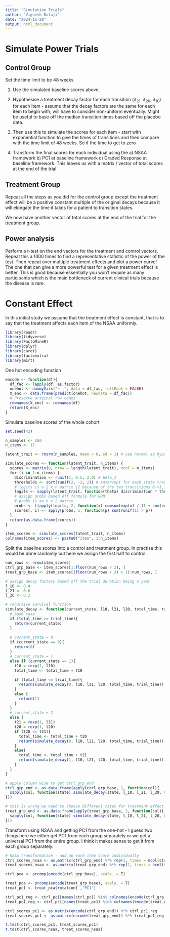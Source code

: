```yaml
---
title: "Simulation Trials"
author: "Vignesh Balaji"
date: "2024-11-28"
output: html_document
---
```


# Simulate Power Trials

## Control Group

Set the time limit to be 48 weeks

1. Use the simulated baseline scores above.

2. Hypothesise a treatment decay factor for each transition ($\lambda_{21}$, $\lambda_{20}$, $\lambda_{10}$) for each item - assume that the decay factors are the same for each item to begin with, will have to consider non-uniform eventually. Might be useful to base off the median transition times based off the placebo data.

3. Then use this to simulate the \textbf{final} scores for each item - start with exponential function to give the times of transitions and then compare with the time limit of 48 weeks. So if the time to get to zero 

4. Transform the final scores for each individual using the a) NSAA framework b) PC1 at baseline framework c) Graded Response at baseline framework. This leaves us with a matrix / vector of total scores at the end of the trial.

## Treatment Group

Repeat all the steps as you did for the control group except the treatment effect will be a positive constant multiple of the original decays because it will elongate the time it takes for a patient to transition states.

We now have another vector of total scores at the end of the trial for the treatment group. 

## Power analysis

Perform a t-test on the end vectors for the treatment and control vectors. Repeat this a 1000 times to find a representative statistic of the power of the test. Then repeat over multiple treatment effects and plot a power curve! The one that can give a more powerful test for a given treatment effect is better. This is good because essentially you won't require as many participants which is the main bottleneck of current clinical trials because the disease is rare.

# Constant Effect

In this initial study we assume that the treatment effect is constant, that is to say that the treatment affects each item of the NSAA uniformly.

```r
library(readr)
library(tidyverse)
library(FactoMineR)
library(dplyr)
library(caret)
library(factoextra)
library(mirt)
```

One hot encoding function
```r
encode <- function(df){
  df_fac <- lapply(df, as.factor)
  onehot <- dummyVars("~ .", data = df_fac, fullRank = FALSE)
  X_enc <- data.frame(predict(onehot, newdata = df_fac))
  # Preserve original row names
  rownames(X_enc) <- rownames(df)
  return(X_enc)
}
```

Simulate baseline scores of the whole cohort

```r
set.seed(42)

n_samples <- 260
n_items <- 17

latent_trait <- rnorm(n_samples, mean = 0, sd = 1) # use normal as hypothesised

simulate_scores <- function(latent_trait, n_items) {
  scores <- matrix(0, nrow = length(latent_trait), ncol = n_items)
  for (i in 1:n_items) {
    discrimination <- runif(1, 0.5, 2.0) # beta_1
    thresholds <- sort(runif(2, -2, 2)) # intercept for each state transition
    # logits is a 2 x n matrix (2 because of the two transitions 0->1, 1->2)
    logits <- sapply(latent_trait, function(theta) discrimination * theta - thresholds)
    # assign probs based off formula for GRM
    # probs is an n x 2 matrix
    probs <- t(apply(logits, 2, function(x) cumsum(exp(x) / (1 + sum(exp(x))))))
    scores[, i] <- apply(probs, 1, function(p) sum(runif(1) > p))
  }
  return(as.data.frame(scores))
}

item_scores <- simulate_scores(latent_trait, n_items)
colnames(item_scores) <- paste0("Item", 1:n_items)
```

Split the baseline scores into a control and treatment group. In practise this would be done randomly but here we assign the first half to control.

```r
num_rows <- nrow(item_scores)
ctrl_grp_base <- item_scores[1:floor(num_rows / 2), ]
treat_grp_base <- item_scores[(floor(num_rows / 2) + 1):num_rows, ]

# assign decay factors based off the trial duration being a year
l_10 <- 0.4
l_21 <- 0.6
l_20 <- 0.2

# recursive survival function
simulate_decay <- function(current_state, l10, l21, l20, total_time, trial_time){
  # base case
  if (total_time >= trial_time){
    return(current_state)
  }
  
  # current_state = 0
  if (current_state == 0){
    return(0)
  }
  # current_state = 1
  else if (current_state == 1){
    t10 = rexp(1, l10)
    total_time <- total_time + t10
    
    if (total_time <= trial_time){
      return(simulate_decay(0, l10, l21, l20, total_time, trial_time))
    }
    else {
      return(1)
    }
  }
  # current_state = 2
  else {
    t21 = rexp(1, l21)
    t20 = rexp(1, l20)
    if (t20 <= t21){
      total_time <- total_time + t20
      return(simulate_decay(0, l10, l21, l20, total_time, trial_time))
    }
    else{
      total_time <- total_time + t21
      return(simulate_decay(1, l10, l21, l20, total_time, trial_time))
    }
  }
}

# apply column wise to get ctrl_grp_end
ctrl_grp_end <- as.data.frame(apply(ctrl_grp_base, 2, function(col){
  sapply(col, function(state) simulate_decay(state, l_10, l_21, l_20, 0, 1))
}))

# this is wrong we need to choose different rates for treatment effect you idiot
treat_grp_end <- as.data.frame(apply(treat_grp_base, 2, function(col){
  sapply(col, function(state) simulate_decay(state, l_10, l_21, l_20, 0, 1))
}))
```

Transform using NSAA and getting PC1 from the one-hot - I guess two things here we either get PC1 from each group separately or we get a universal PC1 from the entire group. I think it makes sense to get it from each group separately.
```r
# NSAA transformation - add up each item score individually
ctrl_scores_nsaa <- as.matrix(ctrl_grp_end) %*% rep(1, times = ncol(ctrl_grp_end))
treat_scores_nsaa <- as.matrix(treat_grp_end) %*% rep(1, times = ncol(treat_grp_end))

ctrl_pca <- prcomp(encode(ctrl_grp_base), scale. = T)

treat_pca <- prcomp(encode(treat_grp_base), scale. = T)
treat_pc1 <- treat_pca$rotation[ ,"PC1"]

ctrl_pc1_reg <- ctrl_pc1[names(ctrl_pc1) %in% colnames(encode(ctrl_grp_end))]
treat_pc1_reg <- ctrl_pc1[names(treat_pc1) %in% colnames(encode(treat_grp_end))]

ctrl_scores_pc1 <- as.matrix(encode(ctrl_grp_end)) %*% ctrl_pc1_reg
treat_scores_pc1 <- as.matrix(encode(treat_grp_end)) %*% treat_pc1_reg

t.test(ctrl_scores_pc1, treat_scores_pc1)
t.test(ctrl_scores_nsaa, treat_scores_nsaa)
```